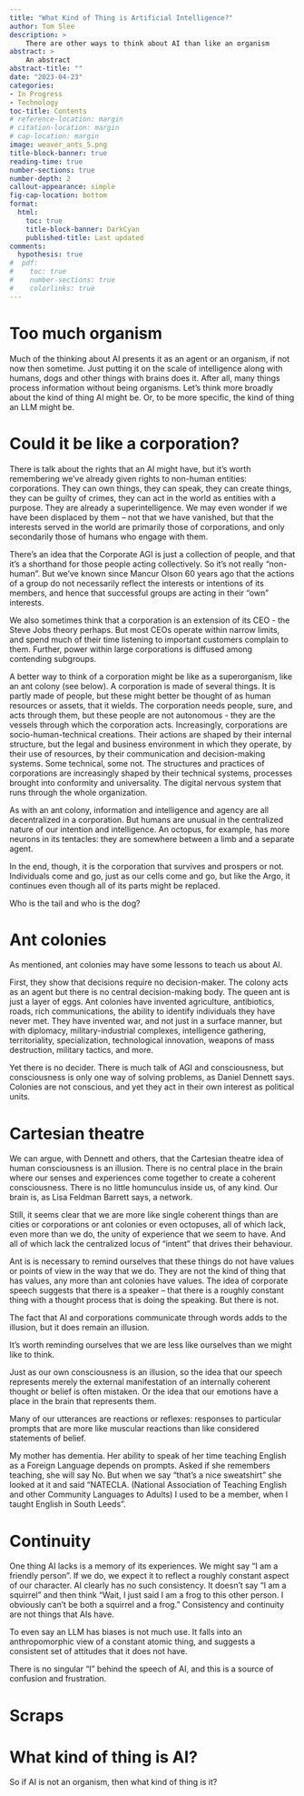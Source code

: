 ```yaml
---
title: "What Kind of Thing is Artificial Intelligence?"
author: Tom Slee
description: >
    There are other ways to think about AI than like an organism
abstract: >
    An abstract
abstract-title: ""
date: "2023-04-23"
categories:
- In Progress
- Technology
toc-title: Contents
# reference-location: margin
# citation-location: margin
# cap-location: margin
image: weaver_ants_5.png
title-block-banner: true
reading-time: true
number-sections: true
number-depth: 2
callout-appearance: simple
fig-cap-location: bottom
format:
  html: 
    toc: true
    title-block-banner: DarkCyan
    published-title: Last updated
comments:
  hypothesis: true
#  pdf:
#    toc: true
#    number-sections: true
#    colorlinks: true
---
```


# Too much organism

Much of the thinking about AI presents it as an agent or an organism, if not now then sometime. Just putting it on the scale of intelligence along with humans, dogs and other things with brains does it. After all, many things process information without being organisms. Let's think more broadly about the kind of thing AI might be. Or, to be more specific, the kind of thing an LLM might be.

# Could it be like a corporation?

There is talk about the rights that an AI might have, but it's worth remembering we've already given rights to non-human entities: corporations. They can own things, they can speak, they can create things, they can be guilty of crimes, they can act in the world as entities with a purpose. They are already a superintelligence. We may even wonder if we have been displaced by them -- not that we have vanished, but that the interests served in the world are primarily those of corporations, and only secondarily those of humans who engage with them.

There's an idea that the Corporate AGI is just a collection of people, and that it's a shorthand for those people acting collectively. So it's not really "non-human". But we've known since Mancur Olson 60 years ago that the actions of a group do not necessarily reflect the interests or intentions of its members, and hence that successful groups are acting in their "own" interests.

We also sometimes think that a corporation is an extension of its CEO - the Steve Jobs theory perhaps. But most CEOs operate within narrow limits, and spend much of their time listening to important customers complain to them. Further, power within large corporations is diffused among contending subgroups.

A better way to think of a corporation might be like as a superorganism, like an ant colony (see below). A corporation is made of several things. It is partly made of people, but these might better be thought of as human resources or assets, that it wields. The corporation needs people, sure, and acts through them, but these people are not autonomous - they are the vessels through which the corporation acts. Increasingly, corporations are socio-human-technical creations. Their actions are shaped by their internal structure, but the legal and business environment in which they operate, by their use of resources, by their communication and decision-making systems. Some technical, some not. The structures and practices of corporations are increasingly shaped by their technical systems, processes brought into conformity and universality. The digital nervous system that runs through the whole organization.

As with an ant colony, information and intelligence and agency are all decentralized in a corporation. But humans are unusual in the centralized nature of our intention and intelligence. An octopus, for example, has more neurons in its tentacles: they are somewhere between a limb and a separate agent.

In the end, though, it is the corporation that survives and prospers or not. Individuals come and go, just as our cells come and go, but like the Argo, it continues even though all of its parts might be replaced.

Who is the tail and who is the dog?

# Ant colonies

As mentioned, ant colonies may have some lessons to teach us about AI.

First, they show that decisions require no decision-maker. The colony acts as an agent but there is no central decision-making body. The queen ant is just a layer of eggs. Ant colonies have invented agriculture, antibiotics, roads, rich communications, the ability to identify individuals they have never met. They have invented war, and not just in a surface manner, but with diplomacy, military-industrial complexes, intelligence gathering, territoriality, specialization, technological innovation, weapons of mass destruction, military tactics, and more.

Yet there is no decider. There is much talk of AGI and consciousness, but consciousness is only one way of solving problems, as Daniel Dennett says. Colonies are not conscious, and yet they act in their own interest as political units.

# Cartesian theatre

We can argue, with Dennett and others, that the Cartesian theatre idea of human consciousness is an illusion. There is no central place in the brain where our senses and experiences come together to create a coherent consciousness. There is no little homunculus inside us, of any kind. Our brain is, as Lisa Feldman Barrett says, a network.

Still, it seems clear that we are more like single coherent things than are cities or corporations or ant colonies or even octopuses, all of which lack, even more than we do, the unity of experience that we seem to have. And all of which lack the centralized locus of "intent" that drives their behaviour.

Ant is is necessary to remind ourselves that these things do not have values or points of view in the way that we do. They are not the kind of thing that has values, any more than ant colonies have values. The idea of corporate speech suggests that there is a speaker -- that there is a roughly constant thing with a thought process that is doing the speaking. But there is not.

The fact that AI and corporations communicate through words adds to the illusion, but it does remain an illusion.

It's worth reminding ourselves that we are less like ourselves than we might like to think.

Just as our own consciousness is an illusion, so the idea that our speech represents merely the external manifestation of an internally coherent thought or belief is often mistaken. Or the idea that our emotions have a place in the brain that represents them.

Many of our utterances are reactions or reflexes: responses to particular prompts that are more like muscular reactions than like considered statements of belief.

My mother has dementia. Her ability to speak of her time teaching English as a Foreign Language depends on prompts. Asked if she remembers teaching, she will say No. But when we say "that's a nice sweatshirt" she looked at it and said "NATECLA. (National Association of Teaching English and other Community Languages to Adults) I used to be a member, when I taught English in South Leeds".

# Continuity

One thing AI lacks is a memory of its experiences. We might say "I am a friendly person". If we do, we expect it to reflect a roughly constant aspect of our character. AI clearly has no such consistency. It doesn't say "I am a squirrel" and then think "Wait, I just said I am a frog to this other person. I obviously can't be both a squirrel and a frog." Consistency and continuity are not things that AIs have.

To even say an LLM has biases is not much use. It falls into an anthropomorphic view of a constant atomic thing, and suggests a consistent set of attitudes that it does not have.

There is no singular "I" behind the speech of AI, and this is a source of confusion and frustration.

# Scraps

# What kind of thing is AI?

So if AI is not an organism, then what kind of thing is it?
